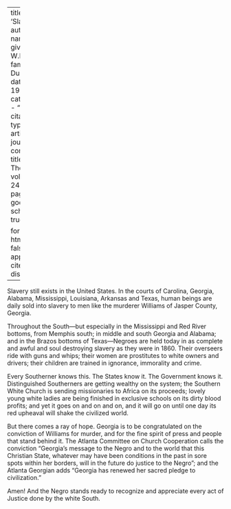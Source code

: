 
---
title: 'Slavery'
author:
  - name:
      given: W.E.B.
      family: Du Bois
date: May 1922
categories: 
  - ""
citation: 
  type: article-journal
  container-title: The Crisis
  volume: 24
  issue: 1
  page: 6
google-scholar: true

format:
  html:
    toc: false
    appendix-cite-as: display
---




Slavery still exists in the United States. In the courts of Carolina, Georgia, Alabama, Mississippi, Louisiana, Arkansas and Texas, human beings are daily sold into slavery to men like the murderer Williams of Jasper County, Georgia.

Throughout the South---but especially in the Mississippi and Red River bottoms, from Memphis south; in middle and south Georgia and Ala­bama; and in the Brazos bottoms of Texas---Negroes are held today in as complete and awful and soul destroying slavery as they were in 1860. Their overseers ride with guns and whips; their women are prostitutes to white owners and drivers; their children are trained in ignorance, im­morality and crime.

Every Southerner knows this. The States know it. The Government knows it. Distinguished Southerners are getting wealthy on the system; the Southern White Church is sending missionaries to Africa on its proceeds; lovely young white ladies are being finished in exclusive schools on its dirty blood profits; and yet it goes on and on and on, and it will go on until one day its red upheaval will shake the civilized world.

But there comes a ray of hope. Georgia is to be congratulated on the conviction of Williams for murder, and for the fine spirit of press and people that stand behind it. The Atlanta Committee on Church Cooperation calls the conviction "Georgia's message to the Negro and to the world that this Christian State, whatever may have been conditions in the past in sore spots within her borders, will in the future do justice to the Negro"; and the Atlanta Georgian adds "Georgia has renewed her sacred pledge to civilization."

Amen! And the Negro stands ready to recognize and appreciate every act of Justice done by the white South.


